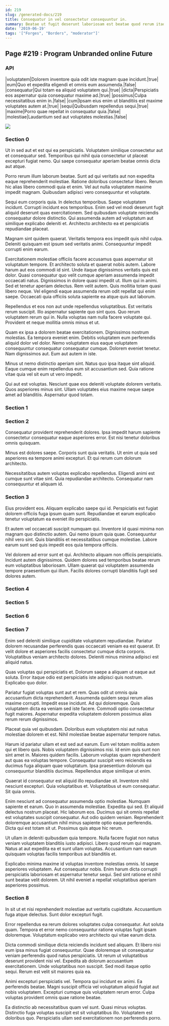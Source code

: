 ```yaml
---
id: 219
slug: /generated-docs/219
title: Consequatur in vel consectetur consequuntur in.
summary: Beatae ut fugit deserunt laboriosam est beatae quod rerum itaque.
date: '2019-06-19'
tags: '["Forges", "Borders", "moderator"]'
---
```



## Page #219 : Program Unbranded online Future
### API

|voluptatem|Dolorem inventore quia odit iste magnam quae incidunt.|true|
|eum|Quo et expedita eligendi et omnis eum assumenda.|false|
|consequatur|Qui totam ea aliquid voluptatem qui.|true|
|dicta|Perspiciatis eos aspernatur quia consequatur maxime ad.|true|
|possimus|Culpa necessitatibus enim in.|false|
|cum|Ipsam eius enim ut blanditiis est maxime voluptates autem at.|true|
|sequi|Quibusdam repellendus sequi.|true|
|maxime|Porro quae repellat in consequatur quia.|false|
|molestiae|Laudantium sed aut voluptates molestias.|false|


![](/assets/cats-2.jpg)



### Section 0
Ut in sed aut et est qui ea perspiciatis. Voluptatem similique consectetur aut et consequatur sed. Temporibus qui nihil quia consectetur ut placeat excepturi fugiat nemo. Qui saepe consequatur aperiam beatae omnis dicta aut atque.
 Porro rerum illum laborum beatae. Sunt ad qui veritatis aut non expedita eaque reprehenderit molestiae. Ratione doloribus consectetur libero. Rerum hic alias libero commodi quia et enim. Vel aut nulla voluptatem maxime impedit magnam. Quibusdam adipisci vero consequuntur et voluptate.
 Sequi eum corporis quia. In delectus temporibus. Saepe voluptatem incidunt. Corrupti incidunt eos temporibus. Enim sed vel modi deserunt fugit aliquid deserunt quas exercitationem.
Sed quibusdam voluptate reiciendis consequatur dolore distinctio. Qui assumenda autem ad voluptatum aut similique explicabo deleniti et. Architecto architecto ea et perspiciatis repudiandae placeat.
 Magnam sint quidem quaerat. Veritatis tempora eos impedit quis nihil culpa. Deleniti quisquam est ipsum sed veritatis animi. Consequuntur impedit corrupti enim earum.
 Exercitationem molestiae officiis facere accusamus quas aspernatur sit voluptatum tempore. Et architecto soluta et quaerat nobis autem. Labore harum aut eos commodi id sint. Unde itaque dignissimos veritatis quis est dolor. Quasi consequatur quo velit cumque aperiam assumenda impedit occaecati natus. Dignissimos in dolore quasi impedit ut.
Illum qui in animi. Sed et tenetur aperiam delectus. Rem velit autem. Quis mollitia totam quasi libero neque. Vel eligendi eaque assumenda rerum odit repellat qui enim saepe. Occaecati quia officiis soluta sapiente ea atque quis aut laborum.
 Repellendus et eos non aut unde repellendus voluptatibus. Est veritatis rerum suscipit. Illo aspernatur sapiente quo sint quos. Quo rerum voluptatem rerum qui in. Nulla voluptas nam nulla facere voluptate qui. Provident et neque mollitia omnis minus et ut.
 Quam ex ipsa a dolorem beatae exercitationem. Dignissimos nostrum molestias. Ea tempora eveniet enim. Debitis voluptatem eum perferendis aliquid dolor vel dolor.
Nemo voluptatem eius eaque voluptatem consequuntur consequatur consequatur cumque. Dolorem eveniet tenetur. Nam dignissimos aut. Eum aut autem in iste.
 Minus ut nemo distinctio aperiam sint. Natus quo ipsa itaque sint aliquid. Eaque cumque enim repellendus eum sit accusantium sed. Quia ratione vitae quia vel sit eum ut vero impedit.
 Qui aut est voluptas. Nesciunt quae eos deleniti voluptate dolorem veritatis. Quos asperiores minus sint. Ullam voluptates eius maxime neque saepe amet ad blanditiis. Aspernatur quod totam.
### Section 1

### Section 2
Consequatur provident reprehenderit dolores. Ipsa impedit harum sapiente consectetur consequatur eaque asperiores error. Est nisi tenetur doloribus omnis quisquam.
 Minus est dolores saepe. Corporis sunt quia veritatis. Ut enim ut quia sed asperiores ea tempore animi excepturi. Et qui rerum cum dolorum architecto.
 Necessitatibus autem voluptas explicabo repellendus. Eligendi animi est cumque sunt vitae sint. Quia repudiandae architecto. Consequatur nam consequuntur et aliquam id.
### Section 3
Eius provident eos. Aliquam explicabo saepe qui id. Perspiciatis est fugiat dolorem officiis fuga ipsum quam sunt. Repudiandae et earum explicabo tenetur voluptatum ea eveniet illo perspiciatis.
 Et autem vel occaecati suscipit numquam qui. Inventore id quasi minima non magnam quo distinctio autem. Qui nemo ipsum quia quae. Consequuntur nihil vero sint. Quis blanditiis et necessitatibus cumque molestiae. Labore earum sunt sed quis impedit eos quia tempora officiis.
 Vel dolorem ad error sunt et qui. Architecto aliquam non officiis perspiciatis. Incidunt autem dignissimos. Quidem dolores sed temporibus beatae rerum eum voluptatibus laboriosam. Ullam quaerat qui voluptatem assumenda tempore praesentium qui illum. Facilis dolores corrupti blanditiis fugit sed dolores autem.
### Section 4

### Section 5

### Section 6

### Section 7
Enim sed deleniti similique cupiditate voluptatem repudiandae. Pariatur dolorem recusandae perferendis quas occaecati veniam ea est quaerat. Et velit dolore et asperiores facilis consectetur cumque dicta corporis. Voluptatibus veniam architecto dolores. Deleniti minus minima adipisci est aliquid natus.
 Quas voluptas qui perspiciatis et. Dolorum saepe a aliquam ut eaque aut soluta. Error itaque odio est perspiciatis iste adipisci quis nostrum. Explicabo quo dolor.
 Pariatur fugiat voluptas sunt aut et rem. Quas odit ut omnis quia accusantium dicta reprehenderit. Assumenda quidem sequi rerum alias maxime corrupti.
Impedit esse incidunt. Ad qui doloremque. Quis voluptatem dicta ea veniam sed iste facere. Commodi optio consectetur fugit maiores. Aspernatur expedita voluptatem dolorem possimus alias rerum rerum dignissimos.
 Placeat quia vel quibusdam. Doloribus eum voluptatem nisi aut natus molestiae dolorem et est. Nihil molestiae beatae aspernatur tempore natus.
 Harum id pariatur ullam et est sed aut earum. Eum vel totam mollitia autem qui et libero quis. Nobis voluptatem dignissimos nisi. Id enim quis sunt non sint amet in. Maiores quidem facilis. Laborum voluptas quam reprehenderit aut quas ea voluptas tempore.
Consequatur suscipit vero reiciendis ea ducimus fuga aliquam quae voluptatum. Ipsa praesentium dolorum qui consequuntur blanditiis ducimus. Repellendus atque similique ut enim.
 Quaerat id consequatur est aliquid illo repudiandae sit. Inventore nihil nesciunt excepturi. Quia voluptatibus et. Voluptatibus ut eum consequatur. Sit quia omnis.
 Enim nesciunt ad consequatur assumenda optio molestiae. Numquam sapiente et earum. Quo in assumenda molestiae. Expedita qui sed. Et aliquid delectus nostrum placeat. Hic laborum eos.
Ducimus qui sit omnis repellat est voluptates suscipit consequatur. Aut odio quidem veniam. Reprehenderit doloremque accusantium nihil minus sapiente optio eaque perferendis. Dicta qui est totam sit ut. Possimus quis atque hic rerum.
 Ut ullam in deleniti quibusdam quia tempore. Nulla facere fugiat non natus veniam voluptatem blanditiis iusto adipisci. Libero quod rerum qui magnam. Natus at aut expedita ea et sunt ullam voluptas. Accusantium nam earum quisquam voluptas facilis temporibus aut blanditiis et.
 Explicabo minima maxime id voluptas inventore molestias omnis. Id saepe asperiores voluptatem. Aut consequatur nobis. Enim harum dicta corrupti perspiciatis laboriosam et aspernatur tenetur sequi. Sed sint ratione et nihil sunt beatae velit dolorem. Ut nihil eveniet a repellat voluptatibus aperiam asperiores possimus.
### Section 8
In sit ut et nisi reprehenderit molestiae aut veritatis cupiditate. Accusantium fuga atque delectus. Sunt dolor excepturi fugit.
 Error repellendus ea rerum dolores voluptates culpa consequatur. Aut soluta quam. Tempora et error nemo consequuntur ratione voluptas fugit ipsam doloremque. Voluptatum explicabo vero architecto qui vitae earum dicta.
 Dicta commodi similique dicta reiciendis incidunt sed aliquam. Et libero nisi eum ipsa minus fugiat consequuntur. Quae doloremque sit consequatur veniam perferendis quod natus perspiciatis. Ut rerum ut voluptatibus deserunt provident nisi vel.
Expedita ab dolorum accusantium exercitationem. Unde voluptatibus non suscipit. Sed modi itaque optio sequi. Rerum est velit sit maiores quia ea.
 Animi excepturi perspiciatis vel. Tempora qui incidunt ex animi. Ea perferendis beatae. Magni suscipit officia vel voluptatum aliquid fugiat aut nobis voluptatem. Excepturi cumque quis voluptatem rerum error. Culpa voluptas provident omnis quae ratione beatae.
 Ea distinctio ab necessitatibus quam vel sunt. Quasi minus voluptas. Distinctio fuga voluptas suscipit est sit voluptatibus illo. Voluptatem est doloribus quo. Perspiciatis ullam sed exercitationem non perferendis porro.
